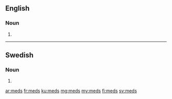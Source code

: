 ==English==

===Noun===
{{head|en|plural}}

# {{plural of|med|lang=en|nocat=1}}

----

==Swedish==

===Noun===
{{head|sv|noun form}}

# {{sv-noun-form-indef-gen|med}}

[[ar:meds]]
[[fr:meds]]
[[ku:meds]]
[[mg:meds]]
[[my:meds]]
[[fi:meds]]
[[sv:meds]]